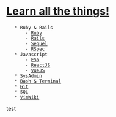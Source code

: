 = [[http://www.troll.me/images/x-all-the-things/learn-all-the-things.jpg|Learn all the things!]] =
	* Ruby & Rails
		- [[Ruby]]
		- [[Rails]]
		- [[Sequel]]
		- [[RSpec]]
	* Javascript
		- [[ES6]]
		- [[ReactJS]]
		- [[VueJS]]
	* [[SysAdmin]]
	* [[Bash & Terminal]]
	* [[Git]]
	* [[SQL]]
	* [[VimWiki]]

test
